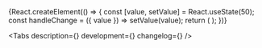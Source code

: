 

<Meta title='Components/Forms/Slider' component={Slider} id='Slider' />

<!-- Canvas -->

<Story name='Slider'>
    {React.createElement(() => {
        const [value, setValue] = React.useState(50);
        const handleChange = ({ value }) => setValue(value);
        return (
            <Slider
                value={value}
                onChange={handleChange}
                min={number('min', 0)}
                max={number('max', 100)}
                step={number('step', 1)}
                size={select('size', ['s', 'm'], 's')}
            />
        );
    })}
</Story>

<!-- Docs -->

<ComponentHeader
    name='Slider'
    version={version}
    package='@alfalab/core-components/slider'
    design='https://www.figma.com/file/cdNnkh2QdxuvYLrBm4cubM/Web-%3A%3A-Core-Default-Components?node-id=10005%3A50241'
    children='Компонент используется для указания значения из заданного диапазона.'
/>

<Tabs description={<Description />} development={<Development />} changelog={<Changelog />} />
